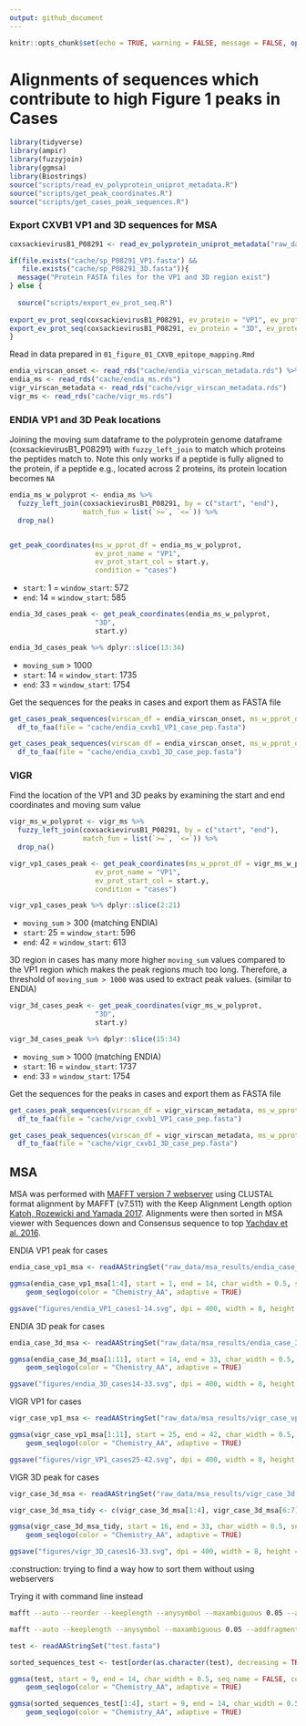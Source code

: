 ```yaml
---
output: github_document
---
```


```r
knitr::opts_chunk$set(echo = TRUE, warning = FALSE, message = FALSE, options(readr.show_col_types = FALSE))
```

# Alignments of sequences which contribute to high Figure 1 peaks in Cases

```r
library(tidyverse)
library(ampir)
library(fuzzyjoin)
library(ggmsa)
library(Biostrings)
source("scripts/read_ev_polyprotein_uniprot_metadata.R")
source("scripts/get_peak_coordinates.R")
source("scripts/get_cases_peak_sequences.R")
```

### Export CXVB1 VP1 and 3D sequences for MSA

```r
coxsackievirusB1_P08291 <- read_ev_polyprotein_uniprot_metadata("raw_data/coxsackievirusB1_P08291.tsv")

if(file.exists("cache/sp_P08291_VP1.fasta") &&
   file.exists("cache/sp_P08291_3D.fasta")){
  message("Protein FASTA files for the VP1 and 3D region exist")
} else {
  
  source("scripts/export_ev_prot_seq.R")
  
export_ev_prot_seq(coxsackievirusB1_P08291, ev_protein = "VP1", ev_protein_suffix = "sp_P08291_")
export_ev_prot_seq(coxsackievirusB1_P08291, ev_protein = "3D", ev_protein_suffix = "sp_P08291_")
}
```

Read in data prepared in `01_figure_01_CXVB_epitope_mapping.Rmd`

```r
endia_virscan_onset <- read_rds("cache/endia_virscan_metadata.rds") %>% filter(onset_visit == 1)
endia_ms <- read_rds("cache/endia_ms.rds")
vigr_virscan_metadata <- read_rds("cache/vigr_virscan_metadata.rds")
vigr_ms <- read_rds("cache/vigr_ms.rds")
```

### ENDIA VP1 and 3D Peak locations

Joining the moving sum dataframe to the polyprotein genome dataframe (coxsackievirusB1_P08291) with `fuzzy_left_join` to match which proteins the peptides match to.
Note this only works if a peptide is fully aligned to the protein, if a peptide e.g., located across 2 proteins, its protein location becomes `NA`

```r
endia_ms_w_polyprot <- endia_ms %>%
  fuzzy_left_join(coxsackievirusB1_P08291, by = c("start", "end"),
                  match_fun = list(`>=`, `<=`)) %>% 
  drop_na()


get_peak_coordinates(ms_w_pprot_df = endia_ms_w_polyprot,
                     ev_prot_name = "VP1",
                     ev_prot_start_col = start.y,
                     condition = "cases")
```

- `start`: 1 = `window_start`: 572
- `end`: 14 = `window_start`: 585

```r
endia_3d_cases_peak <- get_peak_coordinates(endia_ms_w_polyprot,
                     "3D",
                     start.y) 

endia_3d_cases_peak %>% dplyr::slice(13:34)
```

- `moving_sum` > 1000 
- `start`: 14 = `window_start`: 1735
- `end`: 33 = `window_start`: 1754


Get the sequences for the peaks in cases and export them as FASTA file 
```r
get_cases_peak_sequences(virscan_df = endia_virscan_onset, ms_w_pprot_df = endia_ms_w_polyprot, ev_prot_name = "VP1") %>% 
  df_to_faa(file = "cache/endia_cxvb1_VP1_case_pep.fasta")

get_cases_peak_sequences(virscan_df = endia_virscan_onset, ms_w_pprot_df = endia_ms_w_polyprot, ev_prot_name = "3D") %>% 
  df_to_faa(file = "cache/endia_cxvb1_3D_case_pep.fasta")
```

### VIGR

Find the location of the VP1 and 3D peaks by examining the start and end coordinates and moving sum value

```r
vigr_ms_w_polyprot <- vigr_ms %>%
  fuzzy_left_join(coxsackievirusB1_P08291, by = c("start", "end"),
                  match_fun = list(`>=`, `<=`)) %>% 
  drop_na()

vigr_vp1_cases_peak <- get_peak_coordinates(ms_w_pprot_df = vigr_ms_w_polyprot,
                     ev_prot_name = "VP1",
                     ev_prot_start_col = start.y,
                     condition = "cases") 

vigr_vp1_cases_peak %>% dplyr::slice(2:21)
```

- `moving_sum` > 300 (matching ENDIA)
- `start`: 25 = `window_start`: 596
- `end`: 42 = `window_start`: 613

3D region in cases has many more higher `moving_sum` values compared to the VP1 region which makes the peak regions much too long. Therefore, a threshold of `moving_sum > 1000` was used to extract peak values. (similar to ENDIA)

```r
vigr_3d_cases_peak <- get_peak_coordinates(vigr_ms_w_polyprot,
                     "3D",
                     start.y) 

vigr_3d_cases_peak %>% dplyr::slice(15:34)
```

- `moving_sum` > 1000 (matching ENDIA)
- `start`: 16 = `window_start`: 1737
- `end`: 33 = `window_start`: 1754

Get the sequences for the peaks in cases and export them as FASTA file 
```r
get_cases_peak_sequences(virscan_df = vigr_virscan_metadata, ms_w_pprot_df = vigr_ms_w_polyprot, ev_prot_name = "VP1") %>% 
  df_to_faa(file = "cache/vigr_cxvb1_VP1_case_pep.fasta")

get_cases_peak_sequences(virscan_df = vigr_virscan_metadata, ms_w_pprot_df = vigr_ms_w_polyprot, ev_prot_name = "3D") %>% 
  df_to_faa(file = "cache/vigr_cxvb1_3D_case_pep.fasta")
```

## MSA 

MSA was performed with [MAFFT version 7 webserver](https://mafft.cbrc.jp/alignment/server/add_sarscov2.html?mar15) using CLUSTAL format alignment by MAFFT (v7.511) with the Keep Alignment Length option [Katoh, Rozewicki and Yamada 2017](https://doi.org/10.1093/bib/bbx108). Alignments were then sorted in MSA viewer with Sequences down and Consensus sequence to top [Yachdav et al. 2016](https://doi.org/10.1093/bioinformatics/btw474).

ENDIA VP1 peak for cases

```r
endia_case_vp1_msa <- readAAStringSet("raw_data/msa_results/endia_case_vp1.fasta")

ggmsa(endia_case_vp1_msa[1:4], start = 1, end = 14, char_width = 0.5, seq_name = FALSE, color = "Hydrophobicity", consensus_views = TRUE, disagreement = FALSE, ref = "sp_P08291_VP1", border = "white") +
    geom_seqlogo(color = "Chemistry_AA", adaptive = TRUE)
```

```r
ggsave("figures/endia_VP1_cases1-14.svg", dpi = 400, width = 8, height = 8)
```

ENDIA 3D peak for cases

```r
endia_case_3d_msa <- readAAStringSet("raw_data/msa_results/endia_case_3d.fasta")

ggmsa(endia_case_3d_msa[1:11], start = 14, end = 33, char_width = 0.5, seq_name = FALSE, color = "Hydrophobicity", consensus_views = TRUE, disagreement = FALSE, ref = "sp_P08291_3D", border = "white") +
    geom_seqlogo(color = "Chemistry_AA", adaptive = TRUE)
```

```r
ggsave("figures/endia_3D_cases14-33.svg", dpi = 400, width = 8, height = 8)
```

VIGR VP1 for cases

```r
vigr_case_vp1_msa <- readAAStringSet("raw_data/msa_results/vigr_case_vp1.fasta")

ggmsa(vigr_case_vp1_msa[1:11], start = 25, end = 42, char_width = 0.5, seq_name = FALSE, color = "Hydrophobicity", consensus_views = TRUE, disagreement = FALSE, ref = "sp_P08291_VP1", border = "white") +
    geom_seqlogo(color = "Chemistry_AA", adaptive = TRUE)
```

```r
ggsave("figures/vigr_VP1_cases25-42.svg", dpi = 400, width = 8, height = 8)
```

VIGR 3D peak for cases

```r
vigr_case_3d_msa <- readAAStringSet("raw_data/msa_results/vigr_case_3d.fasta")

vigr_case_3d_msa_tidy <- c(vigr_case_3d_msa[1:4], vigr_case_3d_msa[6:7], vigr_case_3d_msa[9:10], vigr_case_3d_msa[12:13])

ggmsa(vigr_case_3d_msa_tidy, start = 16, end = 33, char_width = 0.5, seq_name = FALSE, color = "Hydrophobicity", consensus_views = TRUE, disagreement = FALSE, ref = "sp_P08291_3D", border = "white") +
    geom_seqlogo(color = "Chemistry_AA", adaptive = TRUE)
```

```r
ggsave("figures/vigr_3D_cases16-33.svg", dpi = 400, width = 8, height = 8)
```

:construction: trying to find a way how to sort them without using webservers

Trying it with command line instead

```bash
mafft --auto --reorder --keeplength --anysymbol --maxambiguous 0.05 --addfragments cache/endia_cxvb1_VP1_case_pep.fasta cache/sp_P08291_VP1.fasta > test.fasta 

mafft --auto --keeplength --anysymbol --maxambiguous 0.05 --addfragments cache/endia_cxvb1_VP1_case_pep.fasta cache/sp_P08291_VP1.fasta > test2.fasta 
```

```r
test <- readAAStringSet("test.fasta")

sorted_sequences_test <- test[order(as.character(test), decreasing = TRUE)]

ggmsa(test, start = 9, end = 14, char_width = 0.5, seq_name = FALSE, color = "Hydrophobicity", consensus_views = TRUE, disagreement = FALSE, ref = "sp|P08291|VP1", border = "white") +
    geom_seqlogo(color = "Chemistry_AA", adaptive = TRUE)

ggmsa(sorted_sequences_test[1:4], start = 9, end = 14, char_width = 0.5, seq_name = FALSE, color = "Hydrophobicity", consensus_views = TRUE, disagreement = FALSE, ref = "sp|P08291|VP1", border = "white") +
    geom_seqlogo(color = "Chemistry_AA", adaptive = TRUE)
```